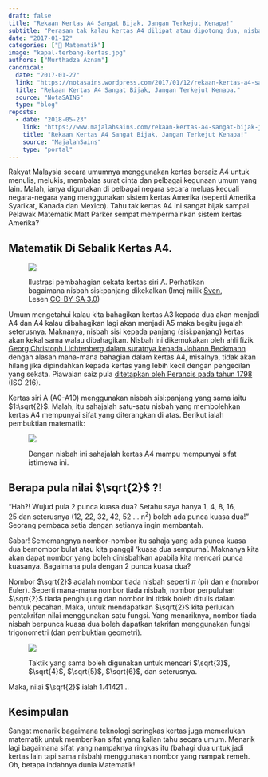 ```yaml
---
draft: false
title: "Rekaan Kertas A4 Sangat Bijak, Jangan Terkejut Kenapa!"
subtitle: "Perasan tak kalau kertas A4 dilipat atau dipotong dua, nisbah sisi-sisinya kekal sama?"
date: "2017-01-12"
categories: ["🧮 Matematik"]
image: "kapal-terbang-kertas.jpg"
authors: ["Murthadza Aznam"]
canonical:
  date: "2017-01-27"
  link: "https://notasains.wordpress.com/2017/01/12/rekaan-kertas-a4-sangat-bijak-jangan-terkejut-kenapa/"
  title: "Rekaan Kertas A4 Sangat Bijak, Jangan Terkejut Kenapa."
  source: "NotaSAINS"
  type: "blog"
reposts:
  - date: "2018-05-23"
    link: "https://www.majalahsains.com/rekaan-kertas-a4-sangat-bijak-jangan-terkejut-kenapa/"
    title: "Rekaan Kertas A4 Sangat Bijak, Jangan Terkejut Kenapa!"
    source: "MajalahSains"
    type: "portal"
---
```


Rakyat Malaysia secara umumnya menggunakan kertas bersaiz A4 untuk menulis, melukis, membalas surat cinta dan pelbagai kegunaan umum yang lain. Malah, ianya digunakan di pelbagai negara secara meluas kecuali negara-negara yang menggunakan sistem kertas Amerika (seperti Amerika Syarikat, Kanada dan Mexico). Tahu tak kertas A4 ini sangat bijak sampai Pelawak Matematik Matt Parker sempat mempermainkan sistem kertas Amerika?

## Matematik Di Sebalik Kertas A4.

<figure>

![](Bandingan-kertas-A4.png)

<figcaption>

Ilustrasi pembahagian sekata kertas siri A. Perhatikan bagaimana nisbah sisi:panjang dikekalkan (Imej milik [Sven](https://commons.wikimedia.org/wiki/File:A_size_illustration.svg), Lesen [CC-BY-SA 3.0](https://creativecommons.org/licenses/by-sa/3.0/deed.en))

</figcaption>

</figure>

Umum mengetahui kalau kita bahagikan kertas A3 kepada dua akan menjadi A4 dan A4 kalau dibahagikan lagi akan menjadi A5 maka begitu jugalah seterusnya. Maknanya, nisbah sisi kepada panjang (sisi:panjang) kertas akan kekal sama walau dibahagikan. Nisbah ini dikemukakan oleh ahli fizik [Georg Christoph Lichtenberg dalam suratnya kepada Johann Beckmann](http://www.cl.cam.ac.uk/~mgk25/lichtenberg-letter.html) dengan alasan mana-mana bahagian dalam kertas A4, misalnya, tidak akan hilang jika dipindahkan kepada kertas yang lebih kecil dengan pengecilan yang sekata. Piawaian saiz pula [ditetapkan oleh Perancis pada tahun 1798](http://www.cl.cam.ac.uk/~mgk25/iso-paper.html#history) (ISO 216).

Kertas siri A (A0-A10) menggunakan nisbah sisi:panjang yang sama iaitu $1:\sqrt{2}$. Malah, itu sahajalah satu-satu nisbah yang membolehkan kertas A4 mempunyai sifat yang diterangkan di atas. Berikut ialah pembuktian matematik:

<figure>

![](kertas-A4-bukti.jpg)

<figcaption>

Dengan nisbah ini sahajalah kertas A4 mampu mempunyai sifat istimewa ini.

</figcaption>

</figure>

## Berapa pula nilai $\sqrt{2}$ ?!

"Hah?! Wujud pula 2 punca kuasa dua? Setahu saya hanya 1, 4, 8, 16, 25 dan seterusnya (12, 22, 32, 42, 52 ... n<sup>2</sup>) boleh ada punca kuasa dua!" Seorang pembaca setia dengan setianya ingin membantah.

Sabar! Sememangnya nombor-nombor itu sahaja yang ada punca kuasa dua bernombor bulat atau kita panggil 'kuasa dua sempurna'. Maknanya kita akan dapat nombor yang boleh dinisbahkan apabila kita mencari punca kuasanya. Bagaimana pula dengan 2 punca kuasa dua?

Nombor $\sqrt{2}$ adalah nombor tiada nisbah seperti $\pi$ (pi) dan $e$ (nombor Euler). Seperti mana-mana nombor tiada nisbah, nombor perpuluhan $\sqrt{2}$ tiada penghujung dan nombor ini tidak boleh ditulis dalam bentuk pecahan. Maka, untuk mendapatkan $\sqrt{2}$ kita perlukan pentakrifan nilai menggunakan satu fungsi. Yang menariknya, nombor tiada nisbah berpunca kuasa dua boleh dapatkan takrifan menggunakan fungsi trigonometri (dan pembuktian geometri).

<figure>

![](2-punca-kuasa-dua.jpg)

<figcaption>

Taktik yang sama boleh digunakan untuk mencari $\sqrt{3}$, $\sqrt{4}$, $\sqrt{5}$, $\sqrt{6}$, dan seterusnya.

</figcaption>

</figure>

Maka, nilai $\sqrt{2}$ ialah $1.41421\dots$

## Kesimpulan

Sangat menarik bagaimana teknologi seringkas kertas juga memerlukan matematik untuk memberikan sifat yang kalian tahu secara umum. Menarik lagi bagaimana sifat yang nampaknya ringkas itu (bahagi dua untuk jadi kertas lain tapi sama nisbah) menggunakan nombor yang nampak remeh. Oh, betapa indahnya dunia Matematik!
